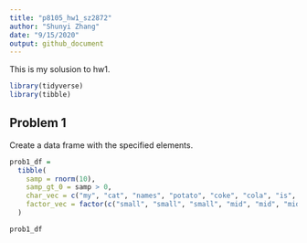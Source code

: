 ```yaml
---
title: "p8105_hw1_sz2872"
author: "Shunyi Zhang"
date: "9/15/2020"
output: github_document
---
```


This is my solusion to hw1. 

```r
library(tidyverse)
library(tibble)
```

## Problem 1

Create a data frame with the specified elements. 

```r
prob1_df = 
  tibble(
    samp = rnorm(10),
    samp_gt_0 = samp > 0,
    char_vec = c("my", "cat", "names", "potato", "coke", "cola", "is", "a", "black", "kitty"),
    factor_vec = factor(c("small", "small", "small", "mid", "mid", "mid", "mid", "large", "large", "large"))
  )

prob1_df
```
